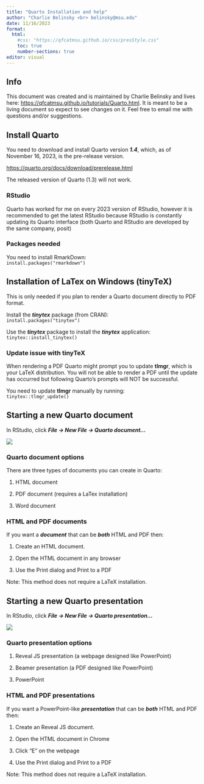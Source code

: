```yaml
---
title: "Quarto Installation and help"
author: "Charlie Belinsky <br> belinsky@msu.edu"
date: 11/16/2023
format: 
  html:
    #css: "https://qfcatmsu.github.io/css/presStyle.css"
    toc: true
    number-sections: true
editor: visual
---
```


## Info

This document was created and is maintained by Charlie Belinsky and lives here: <https://qfcatmsu.github.io/tutorials/Quarto.html>. It is meant to be a living document so expect to see changes on it. Feel free to email me with questions and/or suggestions.

## Install Quarto

You need to download and install Quarto version ***1.4***, which, as of November 16, 2023, is the pre-release version.

<https://quarto.org/docs/download/prerelease.html>

The released version of Quarto (1.3) will not work.

### RStudio

Quarto has worked for me on every 2023 version of RStudio, however it is recommended to get the latest RStudio because RStudio is constantly updating its Quarto interface (both Quarto and RStudio are developed by the same company, posit)

### Packages needed

You need to install RmarkDown:\
`install.packages("rmarkdown")`

## Installation of LaTex on Windows (tinyTeX)

This is only needed if you plan to render a Quarto document directly to PDF format.

Install the ***tinytex*** package (from CRAN):\
`install.packages("tinytex")`

Use the ***tinytex*** package to install the ***tinytex*** application:\
`tinytex::install_tinytex()`

### Update issue with tinyTeX

When rendering a PDF Quarto might prompt you to update **tlmgr**, which is your LaTeX distribution. You will not be able to render a PDF until the update has occurred but following Quarto's prompts will NOT be successful.

You need to update **tlmgr** manually by running:\
`tinytex::tlmgr_update()`

## Starting a new Quarto document

In RStudio, click ***File -\> New File -\> Quarto document...***

![](images/Quarto_Docs.png)

### Quarto document options

There are three types of documents you can create in Quarto:

1.  HTML document

2.  PDF document (requires a LaTex installation)

3.  Word document

### HTML and PDF documents

If you want a ***document*** that can be ***both*** HTML and PDF then:

1.  Create an HTML document.

2.  Open the HTML document in any browser

3.  Use the Print dialog and Print to a PDF

Note: This method does not require a LaTeX installation.

## Starting a new Quarto presentation

In RStudio, click ***File -\> New File -\> Quarto presentation...***

![](images/Quarto_Pres.png)

### Quarto presentation options

1.  Reveal JS presentation (a webpage designed like PowerPoint)

2.  Beamer presentation (a PDF designed like PowerPoint)

3.  PowerPoint

### HTML and PDF presentations

If you want a PowerPoint-like ***presentation*** that can be ***both*** HTML and PDF then:

1.  Create an Reveal JS document.

2.  Open the HTML document in Chrome

3.  Click "E" on the webpage

4.  Use the Print dialog and Print to a PDF

Note: This method does not require a LaTeX installation.
